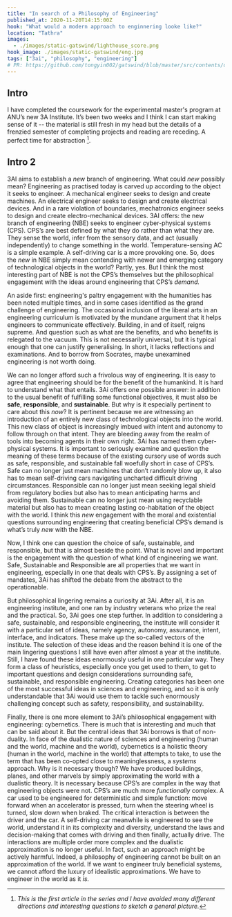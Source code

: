 ```yaml
---
title: "In search of a Philosophy of Engineering"
published_at: 2020-11-20T14:15:00Z
hook: "What would a modern approach to enginnering looke like?"
location: "Tathra"
images:
  - ./images/static-gatswind/lighthouse_score.png
hook_image: ./images/static-gatswind/eng.jpg
tags: ["3ai", "philosophy", "engineering"]
# PR: https://github.com/tongyin002/gatswind/blob/master/src/contents/dev-posts/static-gatswind.mdx
---
```

## Intro
I have completed the coursework for the experimental master's program at ANU’s new 3A Institute. It’s been two weeks and 
I think I can start making sense of it -- the material is still fresh in my head but the details of a frenzied semester of 
completing projects and reading are receding. A perfect time for abstraction [^1].

## Intro 2
3AI aims to establish a *new* branch of engineering. What could *new* possibly mean? Engineering as practised today 
is carved up according to the object it seeks to engineer. A mechanical engineer seeks to design and create machines. 
An electrical engineer seeks to design and create electrical devices. And in a rare violation of boundaries, mechatronics engineer seeks to design and create electro-mechanical devices. 3AI offers: the new branch of engineering (NBE) seeks to engineer cyber-physical systems (CPS). CPS’s are best defined by what they do rather than what they are. They sense the world, infer from the sensory data, and act (usually independently) to change something in the world. Temperature-sensing AC is a simple example. A self-driving car is a more provoking one. So, does the *new* in NBE simply mean contending with newer and emerging category of technological objects in the world? Partly, yes. But I think the most interesting part of NBE is not the CPS’s themselves but the philosophical engagement with the ideas around engineering that CPS’s *demand.*

An aside first: engineering's paltry engagement with the humanities has been noted multiple times, and in some cases 
identified as the grand challenge of engineering. The occasional inclusion of the liberal arts in an engineering curriculum 
is motivated by the mundane argument that it helps engineers to communicate effectively. Building, in and of itself, reigns 
supreme. And question such as what are the benefits, and who benefits is relegated to the vacuum. This is not necessarily 
universal, but it is typical enough that one can justify generalising. In short, it lacks reflections and examinations. 
And to borrow from Socrates, maybe unexamined engineering is not worth doing.

We can no longer afford such a frivolous way of engineering. It is easy to agree that engineering should be for the 
benefit of the humankind. It is hard to understand what that entails. 3Ai offers one possible answer: in addition to 
the usual benefit of fulfilling some functional objectives, it must also be **safe**, **responsible**, and **sustainable**. 
But why is it especially pertinent to care about this *now*? It is pertinent because we are witnessing an introduction of an 
entirely new class of technological objects into the world. This new class of object is increasingly imbued with intent and 
autonomy to follow through on that intent. They are bleeding away from the realm of tools into becoming agents in their own 
right. 3Ai has named them cyber-physical systems. It is important to seriously examine and question the meaning of these terms 
because of the existing cursory use of words such as safe, responsible, and sustainable fall woefully short in case of CPS’s. 
Safe can no longer just mean machines that don’t randomly blow up, it also has to mean self-driving cars navigating uncharted 
difficult driving circumstances. Responsible can no longer just mean seeking legal shield from regulatory bodies but also has 
to mean anticipating harms and avoiding them. Sustainable can no longer just mean using recyclable material but also 
has to mean creating lasting co-habitation of the object with the world. I think this *new* engagement with the moral 
and existential questions surrounding engineering that creating beneficial CPS’s demand is what’s truly *new* with the NBE.

Now, I think one can question the choice of safe, sustainable, and responsible, but that is almost beside the point. 
What is novel and important is the engagement with the question of what kind of engineering we want. Safe, Sustainable 
and Responsible are all properties that we want in engineering, especially in one that deals with CPS’s. By assigning 
a set of mandates, 3Ai has shifted the debate from the abstract to the operationable.

But philosophical lingering remains a curiosity at 3Ai. After all, it is an engineering institute, and one ran by industry 
veterans who prize the real and the practical. So, 3Ai goes one step further. In addition to considering a safe, sustainable, 
and responsible engineering, the institute will consider it with a particular set of ideas, namely agency, autonomy, 
assurance, intent, interface, and indicators. These make up the so-called vectors of the institute. The selection of these 
ideas and the reason behind it is one of the main lingering questions I still have even after almost a year at the institute. 
Still, I have found these ideas enormously useful in one particular way. They form a class of heuristics, especially once you 
get used to them, to get to important questions and design considerations surrounding safe, sustainable, and responsible 
engineering. Creating categories has been one of the most successful ideas in sciences and engineering, and so it is only 
understandable that 3Ai would use them to tackle such enormously challenging concept such as safety, responsibility, and 
sustainability.

Finally, there is one more element to 3Ai’s philosophical engagement with engineering: cybernetics. There is much that is 
interesting and much that can be said about it. But the central ideas that 3Ai borrows is that of non-duality. In face of 
the dualistic nature of sciences and engineering (human and the world, machine and the world), cybernetics is a holistic 
theory (human in the world, machine in the world) that attempts to take, to use the term that has been co-opted close to 
meaninglessness, a *systems* approach. Why is it necessary though? We have produced buildings, planes, and other marvels 
by simply approximating the world with a dualistic theory. It is necessary because CPS’s are complex in the way that 
engineering objects were not. CPS’s are much more *functionally* complex. A car used to be engineered for deterministic and 
simple function: move forward when an accelerator is pressed, turn when the steering wheel is turned, slow down when braked. 
The critical interaction is between the driver and the car. A self-driving car meanwhile is engineered to see the world, 
understand it in its complexity and diversity, understand the laws and decision-making that comes with driving and then 
finally, actually drive. The interactions are multiple order more complex and the dualistic approximation is no longer 
useful. In fact, such an approach might be actively harmful. Indeed, a philosophy of engineering cannot be built on an 
approximation of the world. If we want to engineer truly beneficial systems, we cannot afford the luxury of idealistic 
approximations. We have to engineer in the world as it *is.*



[^1]: *This is the first article in the series and I have avoided many different directions and interesting questions to sketch a general picture.*
